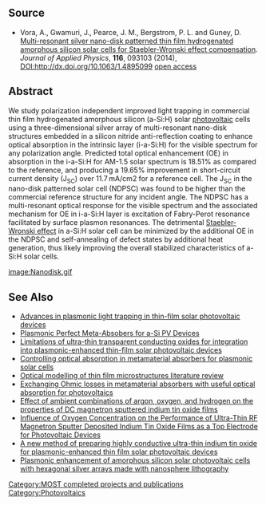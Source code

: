 {{MOST}}{{Pearce-pubs}}

{{Statusboxtop}}
{{status-design}}
{{status-model}}
{{boxbottom}}

==Source==
* Vora, A., Gwamuri, J., Pearce, J. M., Bergstrom, P. L. and Guney, D. [http://scitation.aip.org/content/aip/journal/jap/116/9/10.1063/1.4895099 Multi-resonant silver nano-disk patterned thin film hydrogenated amorphous silicon solar cells for Staebler-Wronski effect compensation]. ''Journal of Applied Physics'', '''116''', 093103 (2014), DOI:http://dx.doi.org/10.1063/1.4895099 [https://www.academia.edu/8302795/Multi-resonant_silver_nano-disk_patterned_thin_film_hydrogenated_amorphous_silicon_solar_cells_for_Staebler-Wronski_effect_compensation open access]

==Abstract==

We study polarization independent improved light trapping in commercial thin film hydrogenated amorphous silicon (a-Si:H) solar [[photovoltaic]] cells using a three-dimensional silver array of multi-resonant nano-disk structures embedded in a silicon nitride anti-reflection coating to enhance optical absorption in the intrinsic layer (i-a-Si:H) for the visible spectrum for any polarization angle. Predicted total optical enhancement (OE) in absorption in the i-a-Si:H for AM-1.5 solar spectrum is 18.51% as compared to the reference, and producing a 19.65% improvement in short-circuit current density (J<sub>SC</sub>) over 11.7 mA/cm2 for a reference cell. The J<sub>SC</sub> in the nano-disk patterned solar cell (NDPSC) was found to be higher than the commercial reference structure for any incident angle. The NDPSC has a multi-resonant optical response for the visible spectrum and the associated mechanism for OE in i-a-Si:H layer is excitation of Fabry-Perot resonance facilitated by surface plasmon resonances. The detrimental [[Staebler-Wronski effect]] in a-Si:H solar cell can be minimized by the additional OE in the NDPSC and self-annealing of defect states by additional heat generation, thus likely improving the overall stabilized characteristics of a-Si:H solar cells.


[[image:Nanodisk.gif]]

==See Also==
*[[Advances in plasmonic light trapping in thin-film solar photovoltaic devices]]
*[[Plasmonic Perfect Meta-Absobers for a-Si PV Devices]]
*[[Limitations of ultra-thin transparent conducting oxides for integration into plasmonic-enhanced thin-film solar photovoltaic devices]]
* [[Controlling optical absorption in metamaterial absorbers for plasmonic solar cells]]
*[[Optical modelling of thin film microstructures literature review]]
*[[Exchanging Ohmic losses in metamaterial absorbers with useful optical absorption for photovoltaics]]
*[[Effect of ambient combinations of argon, oxygen, and hydrogen on the properties of DC magnetron sputtered indium tin oxide films]]
*[[Influence of Oxygen Concentration on the Performance of Ultra-Thin RF Magnetron Sputter Deposited Indium Tin Oxide Films as a Top Electrode for Photovoltaic Devices]]
*[[A new method of preparing highly conductive ultra-thin indium tin oxide for plasmonic-enhanced thin film solar photovoltaic devices]]
* [[Plasmonic enhancement of amorphous silicon solar photovoltaic cells with hexagonal silver arrays made with nanosphere lithography]]

{{Solar navbox}}

[[Category:MOST completed projects and publications]]
[[Category:Photovoltaics]]